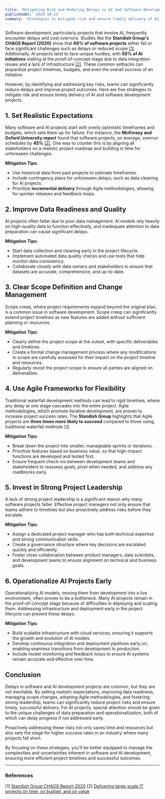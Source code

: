 ```yaml
---
title: 'Mitigating Risk and Reducing Delays in AI and Software Development Projects'
publishedAt: '2024-10-23'
summary: 'Strategies to mitigate risk and ensure timely delivery of AI and software development projects.'
---
```


Software development, particularly projects that involve AI, frequently encounter delays and cost overruns. Studies like the **Standish Group's CHAOS Report (2020)** show that **66% of software projects** either fail or face significant challenges such as delays or reduced scope [[1]](#1). Additionally, AI projects tend to face unique hurdles, with **50% of AI initiatives** stalling at the proof-of-concept stage due to data integration issues and a lack of infrastructure [[2]](#2). These common setbacks can jeopardize project timelines, budgets, and even the overall success of an initiative.

However, by identifying and addressing key risks, teams can significantly reduce delays and improve project outcomes. Here are five strategies to mitigate risk and ensure timely delivery of AI and software development projects.

## 1. Set Realistic Expectations
Many software and AI projects start with overly optimistic timeframes and budgets, which sets them up for failure. For instance, the **McKinsey and Oxford University report** found that software projects, on average, overrun schedules by **45%** [[2]](#2). One way to counter this is by aligning all stakeholders on a realistic project roadmap and building in time for unforeseen challenges.

**Mitigation Tips:**
- Use historical data from past projects to estimate timeframes.
- Include contingency plans for unforeseen delays, such as data cleaning for AI projects.
- Prioritize **incremental delivery** through Agile methodologies, allowing for quicker releases and feedback loops.

## 2. Improve Data Readiness and Quality
AI projects often falter due to poor data management. AI models rely heavily on high-quality data to function effectively, and inadequate attention to data preparation can cause significant delays.

**Mitigation Tips:**
- Start data collection and cleaning early in the project lifecycle.
- Implement automated data quality checks and use tools that help monitor data consistency.
- Collaborate closely with data owners and stakeholders to ensure that datasets are accurate, comprehensive, and up-to-date.

## 3. Clear Scope Definition and Change Management
Scope creep, where project requirements expand beyond the original plan, is a common issue in software development. Scope creep can significantly extend project timelines as new features are added without sufficient planning or resources.

**Mitigation Tips:**
- Clearly define the project scope at the outset, with specific deliverables and timelines.
- Create a formal change management process where any modifications to scope are carefully assessed for their impact on the project timeline and resources.
- Regularly revisit the project scope to ensure all parties are aligned on deliverables.

## 4. Use Agile Frameworks for Flexibility
Traditional waterfall development methods can lead to rigid timelines, where any delay at one stage cascades into the entire project. Agile methodologies, which promote iterative development, are proven to increase project success rates. The **Standish Group** highlights that Agile projects are **three times more likely to succeed** compared to those using traditional waterfall methods [[1]](#1).

**Mitigation Tips:**
- Break down the project into smaller, manageable sprints or iterations.
- Prioritize features based on business value, so that high-impact functions are developed and tested first.
- Ensure frequent check-ins between development teams and stakeholders to reassess goals, pivot when needed, and address any roadblocks early.

## 5. Invest in Strong Project Leadership
A lack of strong project leadership is a significant reason why many software projects falter. Effective project managers not only ensure that teams adhere to timelines but also proactively address risks before they escalate.

**Mitigation Tips:**
- Assign a dedicated project manager who has both technical expertise and strong communication skills.
- Create a governance structure where key decisions are escalated quickly and efficiently.
- Foster close collaboration between product managers, data scientists, and development teams to ensure alignment on technical and business goals.

## 6. Operationalize AI Projects Early
Operationalizing AI models, moving them from development into a live environment, often proves to be a bottleneck. Many AI projects remain in the proof-of-concept stage because of difficulties in deploying and scaling them. Addressing infrastructure and deployment early in the project lifecycle can prevent these delays.

**Mitigation Tips:**
- Build scalable infrastructure with cloud services, ensuring it supports the growth and evolution of AI models.
- Develop continuous integration and deployment pipelines early on, enabling seamless transitions from development to production.
- Include model monitoring and feedback loops to ensure AI systems remain accurate and effective over time.

## Conclusion
Delays in software and AI development projects are common, but they are not inevitable. By setting realistic expectations, improving data readiness, managing scope changes, adopting Agile methodologies, and fostering strong leadership, teams can significantly reduce project risks and ensure timely, successful delivery. For AI projects, special attention should be given to the unique challenges of data preparation and operationalization, both of which can delay progress if not addressed early.

Proactively addressing these risks not only saves time and resources but also sets the stage for higher success rates in an industry where many projects fall short.

By focusing on these strategies, you’ll be better equipped to manage the complexities and uncertainties inherent in software and AI development, ensuring more efficient project timelines and successful outcomes.

---

### References

<a name="1">[1]</a> [Standish Group CHAOS Report 2020](https://www.successthroughsafe.com/blog-1/2021/11/13/standish-chaos-report-2021)
<a name="2">[2]</a> [Delivering large-scale IT projects
                     on time, on budget, and on value](https://www.mckinsey.com/capabilities/mckinsey-digital/our-insights/delivering-large-scale-it-projects-on-time-on-budget-and-on-value)
